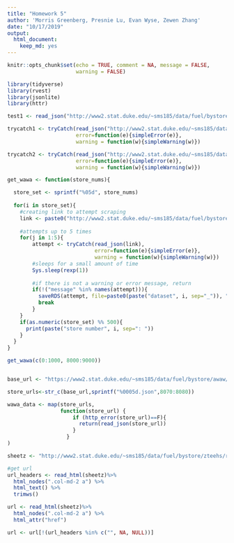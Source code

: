 ```yaml
---
title: "Homework 5"
author: 'Morris Greenberg, Presnie Lu, Evan Wyse, Zewen Zhang'
date: "10/17/2019"
output: 
  html_document:
    keep_md: yes
---
```


```r
knitr::opts_chunk$set(echo = TRUE, comment = NA, message = FALSE,
                      warning = FALSE)
```

```r
library(tidyverse)
library(rvest)
library(jsonlite)
library(httr)
```


```r
test1 <- read_json("http://www2.stat.duke.edu/~sms185/data/fuel/bystore/awaw/awawstore=08078.json")

trycatch1 <- tryCatch(read_json("http://www2.stat.duke.edu/~sms185/data/fuel/bystore/awaw/awawstore=08078.json"),
                      error=function(e){simpleError(e)}, 
                      warning = function(w){simpleWarning(w)})

trycatch2 <- tryCatch(read_json("http://www2.stat.duke.edu/~sms185/data/fuel/bystore/awaw/awawstore=08077.json"),
                      error=function(e){simpleError(e)}, 
                      warning = function(w){simpleWarning(w)})
```

```r




get_wawa <- function(store_nums){

  store_set <- sprintf("%05d", store_nums)
    
  for(i in store_set){
    #creating link to attempt scraping
    link <- paste0("http://www2.stat.duke.edu/~sms185/data/fuel/bystore/awaw/awawstore=", i, ".json")
  
    #attempts up to 5 times
    for(j in 1:5){
        attempt <- tryCatch(read_json(link),
                            error=function(e){simpleError(e)}, 
                            warning = function(w){simpleWarning(w)})
        #sleeps for a small amount of time
        Sys.sleep(rexp(1))
          
        #if there is not a warning or error message, return
        if(!("message" %in% names(attempt))){
          saveRDS(attempt, file=paste0(paste("dataset", i, sep="_")), ".rds")
          break
        }
    }
    if(as.numeric(store_set) %% 500){
      print(paste("store number", i, sep=": "))
    }
  }
}

get_wawa(c(0:1000, 8000:9000))



```


```r
base_url <- "https://www2.stat.duke.edu/~sms185/data/fuel/bystore/awaw/awawstore="

store_urls<-str_c(base_url,sprintf("%0005d.json",8070:8080))

wawa_data <- map(store_urls,
                 function(store_url) {
                     if (http_error(store_url)==F){
                       return(read_json(store_url))
                     }
                   }
)
```

```r
sheetz <- "http://www2.stat.duke.edu/~sms185/data/fuel/bystore/zteehs/regions.html"

#get url 
url_headers <- read_html(sheetz)%>%
  html_nodes(".col-md-2 a") %>%
  html_text() %>%
  trimws()

url <- read_html(sheetz)%>%
  html_nodes(".col-md-2 a") %>%
  html_attr("href")

url <- url[!(url_headers %in% c("", NA, NULL))]


```